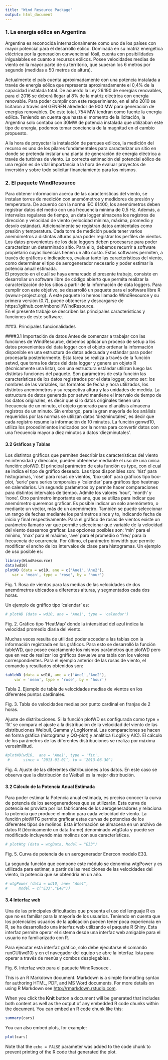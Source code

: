 ```yaml
---
title: "Wind Resource Package"
output: html_document
---
```

### 1. La energía eólica en Argentina
Argentina es reconocida internacionalmente como uno de los países con mayor potencial para el desarrollo eólico. Dominada en su matriz energética eléctrica por la generación convencional fósil, cuenta con posibilidades inigualables en cuanto a recursos eólicos. Posee velocidades medias de viento en la mayor parte de su territorio, que superan los 6 metros por segundo (medidas a 50 metros de altura).  

Actualmente el país cuenta aproximadamente con una potencia instalada a través de energía eólica que representa aproximadamente el 0,4% de la capacidad instalada total.
De acuerdo la Ley 26.190 de energías renovables, para el 2016 se deberá llegar al 8% de la matriz eléctrica con energía renovable. Para poder cumplir con este requerimiento, en el año 2010 se licitaron a través del GENREN alrededor de 900 MW para generación de energías renovables. De este total, 754 MW tendrán como fuente la energía eólica. Teniendo en cuenta que hasta el momento de la licitación, la Argentina solo contaba con 30MW de potencia instalada que utilizaban este tipo de energía, podemos tomar conciencia de la magnitud en el cambio propuesto.

A la hora de proyectar la instalación de parques eólicos, la medición del recurso es uno de los pilares fundamentales para caracterizar un sitio en donde se pretenda instalar una planta de generación de energía eléctrica a través de turbinas de viento. La correcta estimación del potencial eólico de una región es de vital importancia a la hora de evaluar proyectos de inversión y sobre todo solicitar financiamiento para los mismos.

### 2. El paquete WindResource
Para obtener información acerca de las características del viento, se instalan torres de medición con anemómetros y medidores de presión y temperatura. De acuerdo con la norma IEC 61400, los anemómetros deben registrar datos del medio con una frecuencia mínima de 0,5 Hz. Además, a intervalos regulares de tiempo, un data logger almacena los registros de dirección y velocidad de viento (velocidad mínima, máxima, promedio y desvío estándar). Adicionalmente se registran datos ambientales como presión y temperatura. Cada torre de medición puede tener varios anemómetros a distintas alturas para poder registrar los perfiles de vientos.  
Los datos provenientes de los data loggers deben procesarse para poder caracterizar un determinado sitio. Para ello, debemos recurrir a software propietario cuyas licencias tienen un alto costo. Estos softwares permiten, a través de gráficos e indicadores, evaluar tanto las características del viento, como determinar el tipo de aerogenerador necesario y poder estimar la potencia anual estimada.  
El proyecto en el cuál se haya enmarcado el presente trabajo, consiste en desarrollar un software libre de código abierto que permita realizar la caracterización de los sitios a partir de la información de data loggers. Para cumplir con este objetivo, se desarrolló un paquete para el software libre R (www.r-project.org). A este paquete lo hemos llamado WindResource y su primera versión (0.7), puede obtenerse y descargarse de https://github.com/mbonoli/WindResource.  
En el presente trabajo se describen las principales características y funciones de este software.

###3.   Principales funcionalidades

####3.1   Importación de datos 
Antes de comenzar a trabajar con las funciones de WindResource, debemos aplicar un proceso de setup a los datos provenientes del data logger con el objeto ordenar la información disponible en una estructura de datos adecuada y estándar para poder procesarla posteriormente. Esta tarea se realiza a través de la función setwd, que toma los datos del data logger y genera un objeto R (técnicamente una lista), con una estructura estándar utilizan luego las distintas funciones del paquete. Son parámetros de esta función las características de los datos registrados por el data logger, como ser: los nombres de las variables, los formatos de fecha y hora utilizados, los distintos anemómetros y su respectiva altura y las unidades de medida.
La estructura de datos generada por setwd mantiene el intervalo de tiempo de los datos originales, es decir que si lo datos originales tienen una frecuencia de un minuto, el objeto generado para el análisis almacena registros de un minuto. Sin embargo, para la gran mayoría de los análisis requeridos por las normas se utilizan datos 'diezminutales', es decir que cada registro resume la información de 10 minutos. La función genwd10, utiliza los procedimientos indicados por la norma para convertir datos con una frecuencia mayor a diez minutos a datos 'diezminutales'.

#### 3.2   Gráficos y Tablas 

Los distintos gráficos que permiten describir las características del viento en intensidad y dirección, pueden obtenerse mediante el uso de una única función: plotWD. 
El principal parámetro de esta función es type, con el cual se indica el tipo de gráfico deseado. Las tipos disponibles son: 'hist' para histogramas, 'rose' para rosas de vientos, 'box-plot' para gráficos tipo box-plot, 'serie' para series temporales y 'calendar' para gráficos tipo heatmap en calendarios. 
Un segundo parámetros by permite hacer comparaciones para distintos intervalos de tiempo. Admite los valores 'hour', 'month' y 'none'. 
Otro parámetro importante es ane, que se utiliza para indicar que anemómetro queremos graficar. Es posible indicar un solo anemómetro, o mediante un vector, más de un anemómetro.
También se puede seleccionar un rango de fechas mediante los parámetros since y to, indicando fecha de inicio y final respectivamente.
Para el gráfico de rosas de vientos existe un parámetro llamado var que permite seleccionar qué variable de la velocidad del viento deseamos graficar. Las opciones posibles son: 'min' para el mínimo, 'max' para el máximo, 'ave' para el promedio o 'freq' para la frecuencia de ocurrencia.
Por último, el parámetro binwidth que permite modificar el ancho de los intervalos de clase para histogramas.
Un ejemplo de uso posible es:

 
```r
library(WindResource)
data(wd10)
plotWD (data = wd10, ane = c('Ane1','Ane2'), 
   var = 'mean', type = 'rose', by = 'hour')   
```
 Fig. 1. Rosa de vientos para las medias de las velocidades de dos anemómetros ubicados a diferentes alturas, y segmentados cada dos horas.
        

Un ejemplo de gráfico tipo 'calendar' es:

```r
# plotWD (data = wd10, ane = 'Ane1', type = 'calendar') 
```

 
Fig. 2. Gráfico tipo 'HeatMap' donde la intensidad del azul indica la velocidad promedio diaria del viento.

Muchas veces resulta de utilidad poder acceder a las tablas con la información registrada en los gráficos. Para esto se desarrolló la función tableWD, que posee exactamente los mismos parámetros que plotWD pero que en vez de realizar los gráficos devuelve una tabla con los valores correspondientes. Para el ejemplo anterior de las rosas de viento, el comando y resultados obtenidos son:

```r
tableWD (data = wd10, ane = c('Ane1','Ane2'), 
    var = 'mean', type = 'rose', by = 'hour')   
```
Tabla 2. Ejemplo de tabla de velocidades medias de vientos en los diferentes puntos cardinales.


 
Fig. 3. Tabla de velocidades medias por punto cardinal en franjas de 2 horas.


Ajuste de distribuciones. Si la función plotWD es configurada como type = 'fit' se compara el ajuste a la distribución de la velocidad del viento de las distribuciones Weibull, Gamma y LogNormal. Las comparaciones se hacen en forma gráfica (histograma y QQ-plot) y analítica (Loglik y AIC).
El cálculo de los parámetros de las diferentes distribuciones se realiza por máxima verosimilitud.

```r
#plotWD(wd10,  ane = 'Ane1', type = 'fit', 
 #      since = ‘2013-01-01’, to = ‘2013-06-30’)
```



 
Fig. 4. Ajuste de las diferentes distribuciones a los datos. En este caso se observa que la distribución de Weibull es la mejor distribución.

#### 3.2   Cálculo de la Potencia Anual Estimada 
Para poder estimar la Potencia anual estimada, es preciso conocer la curva de potencia de los aerogeneradores que se utilizarán. Esta curva de potencia es provista por los fabricantes de los aerogeneradores y relaciona la potencia que produce el molino para cada velocidad de viento. La función plotWTG permite graficar estas curvas de potencias de los diferentes tipos de molinos. Esta información se almacena en un archivo de datos R (técnicamente un data.frame) denominado wtgData y puede ser modificado incluyendo más molinos con sus características.

```r
# plotWtg (data = wtgData, Model = "E33")
```



 
Fig. 5. Curva de potencia de un aerogenerador Enercon modelo E33.


La segunda función que compone este módulo se denomina wtgPower y es utilizada para estimar, a partir de las mediciones de las velocidades del viento, la potencia que se obtendría en un año.

```r
# wtgPower (data = wd10, ane= "Ane1", 
#     model = c("E33","E48")) 
```




#### 3.4   Interfaz web 
Una de las principales dificultades que presenta el uso del lenguaje R es que no es familiar para la mayoría de los usuarios. Teniendo en cuenta que los potenciales usuarios de la aplicación pueden tener poca experiencia en R, se ha desarrollado una interfaz web utilizando el paquete R Shiny. Esta interfaz permite operar el sistema desde una interfaz web amigable para el usuario no familiarizado con R. 

Para ejecutar esta interfaz gráfico, solo debe ejecutarse el comando runGUI(wd10) y en el navegador del equipo se abre la interfaz lista para operar a través de menús y combos desplegables.

 
Fig. 6. Interfaz web  para el paquete WindResouce .

This is an R Markdown document. Markdown is a simple formatting syntax for authoring HTML, PDF, and MS Word documents. For more details on using R Markdown see <http://rmarkdown.rstudio.com>.

When you click the **Knit** button a document will be generated that includes both content as well as the output of any embedded R code chunks within the document. You can embed an R code chunk like this:

```r
summary(cars)
```

You can also embed plots, for example:

```r
plot(cars)
```

Note that the `echo = FALSE` parameter was added to the code chunk to prevent printing of the R code that generated the plot.

